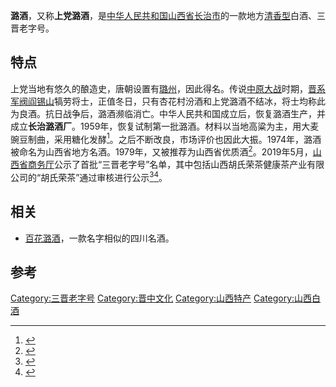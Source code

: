 {{中国非物质文化遗产 
| 级别 = 省
|名称 = 潞酒酿造技艺
|子项 =
|图片 = 
|申报地区或单位 = [[长治市|长治市]]
|序号 = 449
|编号项目 = Ⅷ-104
|登录时间 = 2017年
|备注 = 第五批省级非遗项目
|分类 = 传统技艺
|省区市 = 山西省
}}
'''潞酒'''，又称'''上党潞酒'''，是[[中华人民共和国|中华人民共和国]][[山西省|山西省]][[长治市|长治市]]的一款地方[[清香型白酒|清香型]]白酒、三晋老字号。

== 特点 ==
上党当地有悠久的酿造史，唐朝设置有[[璐州|璐州]]，因此得名。传说[[中原大戰|中原大战]]时期，[[晋系军阀|晋系军阀]][[阎锡山|阎锡山]]犒劳将士，正值冬日，只有杏花村汾酒和上党潞酒不结冰，将士均称此为良酒。抗日战争后，潞酒濒临消亡。中华人民共和国成立后，恢复潞酒生产，并成立'''长治潞酒厂'''。1959年，恢复试制第一批潞酒。材料以当地高粱为主，用大麦豌豆制曲，采用糖化发酵<ref>{{Cite book|title=中国食材辞典|last=李朝霞主编|first=|publisher=太原：[[山西科学技术出版社|山西科学技术出版社]]|year=2012.03|isbn=978-7-5377-4055-5|location=|pages=791}}</ref>。之后不断改良，市场评价也因此大振。1974年，潞酒被命名为山西省地方名酒。1979年，又被推荐为山西省优质酒<ref>{{Cite book|title=山西风物志|last=[[乔志强|乔志强]]等编；万良适等撰稿|first=|publisher=太原：山西教育出版社|year=1985.09|isbn=7-80578-485-X|location=|pages=391-392}}</ref>。2019年5月，[[山西省商务厅|山西省商务厅]]公示了首批“三晋老字号”名单，其中包括山西胡氏荣茶健康茶产业有限公司的“胡氏荣茶”通过审核进行公示<ref>{{Cite web|title=山西公示首批“三晋老字号”名单 是你熟悉的吗？|url=https://www.thepaper.cn/newsDetail_forward_3557552|accessdate=2019-08-06|work=[[澎湃新闻|澎湃新闻]]|archive-date=2019-08-06|archive-url=https://web.archive.org/web/20190806043420/https://www.thepaper.cn/newsDetail_forward_3557552|dead-url=no}}</ref><ref>{{Cite web|title=山西省公示首批三晋老字号名单--山西频道|url=http://sx.people.com.cn/n2/2019/0530/c189130-32992102.html|accessdate=2019-08-06|work=[[人民网|人民网]]|archive-date=2019-08-06|archive-url=https://web.archive.org/web/20190806043421/http://sx.people.com.cn/n2/2019/0530/c189130-32992102.html|dead-url=no}}</ref>。

==相关 ==
*[[百花潞酒|百花潞酒]]，一款名字相似的四川名酒。

==参考==
{{reflist}}

[[Category:三晋老字号|Category:三晋老字号]]
[[Category:晋中文化|Category:晋中文化]]
[[Category:山西特产|Category:山西特产]]
[[Category:山西白酒|Category:山西白酒]]